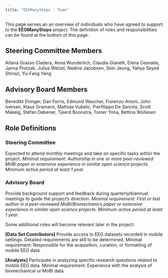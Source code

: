 ```yaml
---
title: "EEGManySteps - Team"
---
```


This page serves an an overview of individuals who have agreed to support to the **EEGManySteps** project.
The definition of roles and responsibilities can be found at the bottom of this page.

## Steering Committee Members
Aitana Grasso Cladera, Anna Wunderlich, Claudia Gianelli, Elena Cesnaite, Janna Protzak, Julius Welzel, Nadine Jacobsen, Sein Jeung, Yahya Seyed Shirazi, Yu-Fang Yang

## Advisory Board Members
Benedikt Ehinger, Dan Ferris, Edmund Wascher, Fiorenzo Artoni, John Iversen, Klaus Gramann, Mathias Vukelic, Pierfilippo De Sanctis, Scott Makeig, Stefan Debener, Tjeerd Boonstra, Tomer Yona, Bettina Wollesen


## Role Definitions

### Steering Committee 
Expected to attend monthly meetings and take on specific tasks within the project.
*Minimal requirement: Authorship in one or more peer-reviewed MoBI paper or extensive experience in similar open science projects. Minimum active period at least 1 year.*

### Advisory Board 
Provide background support and feedback during quarterly/biannual meetings to guide the project’s direction.
*Minimal requirement: First or last author in a peer-reviewed MoBI/Biomechanics paper or extensive experience in similar open science projects. Minimum active period at least 1 year.*


Some additional roles will become relevant later in the project:

**[Data Set Contributors]**
Provide access to EEG datasets recorded in mobile settings. Detailed requirements are still to be determined.
Minimal requirement: Responsible for the acquisition, curation, or formatting of mobile EEG data.

**[Analysts]**
Participate in analyzing specific research questions related to mobile EEG data.
Minimal requirement: Experience with the analysis of biomechanical or MoBI data.